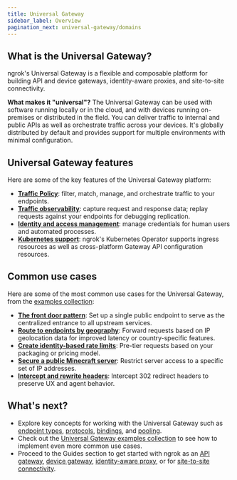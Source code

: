 ```yaml
---
title: Universal Gateway
sidebar_label: Overview
pagination_next: universal-gateway/domains
---
```


## What is the Universal Gateway?

ngrok's Universal Gateway is a flexible and composable platform for building API and device gateways, identity-aware proxies, and site-to-site connectivity.

**What makes it "universal"?**
The Universal Gateway can be used with software running locally or in the cloud, and with devices running on-premises or distributed in the field.
You can deliver traffic to internal and public APIs as well as orchestrate traffic across your devices.
It's globally distributed by default and provides support for multiple environments with minimal configuration.

## Universal Gateway features

Here are some of the key features of the Universal Gateway platform:

- [**Traffic Policy**](/docs/traffic-policy/): filter, match, manage, and orchestrate traffic to your endpoints.
- [**Traffic observability**](/docs/obs/): capture request and response data; replay requests against your endpoints for debugging replication.
- [**Identity and access management**](/docs/iam/): manage credentials for human users and automated processes.
- [**Kubernetes support**](/docs/k8s/): ngrok's Kubernetes Operator supports ingress resources as well as cross-platform Gateway API configuration resources.

## Common use cases

Here are some of the most common use cases for the Universal Gateway, from the [examples collection](/universal-gateway/examples/):

- [**The front door pattern**](/universal-gateway/examples/front-door-pattern/): Set up a single public endpoint to serve as the centralized entrance to all upstream services.
- [**Route to endpoints by geography**](/universal-gateway/examples/route-by-geography/): Forward requests based on IP geolocation data for improved latency or country-specific features.
- [**Create identity-based rate limits**](/universal-gateway/examples/pre-tier-requests/): Pre-tier requests based on your packaging or pricing model.
- [**Secure a public Minecraft server**](/universal-gateway/examples/minecraft/): Restrict server access to a specific set of IP addresses.
- [**Intercept and rewrite headers**](/universal-gateway/examples/rewrite-headers-redirects/): Intercept 302 redirect headers to preserve UX and agent behavior.

## What's next?

- Explore key concepts for working with the Universal Gateway such as [endpoint types](/universal-gateway/types/), [protocols](/universal-gateway/protocols/), [bindings](/universal-gateway/bindings/), and [pooling](/universal-gateway/endpoint-pooling/).
- Check out the [Universal Gateway examples collection](/docs/universal-gateway/examples/) to see how to implement even more common use cases.
- Proceed to the Guides section to get started with ngrok as an [API gateway](/guides/api-gateway/get-started/), [device gateway](/guides/device-gateway/agent/), [identity-aware proxy](/guides/identity-aware-proxy/securing-with-oauth/), or for [site-to-site connectivity](/guides/identity-aware-proxy/securing-with-oauth/).

